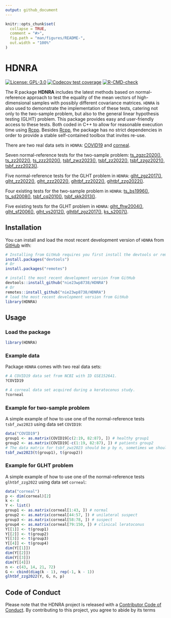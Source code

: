 ```yaml
---
output: github_document
---
```


<!-- README.md is generated from README.Rmd. Please edit that file -->

```r
knitr::opts_chunk$set(
  collapse = TRUE,
  comment = "#>",
  fig.path = "man/figures/README-",
  out.width = "100%"
)
```

# HDNRA

<!-- badges: start -->

[![License: GPL-3.0](https://img.shields.io/badge/License-GPLv3-blue.svg)](https://www.gnu.org/licenses/gpl-3.0) [![Codecov test coverage](https://codecov.io/gh/nie23wp8738/HDNRA/branch/main/graph/badge.svg)](https://app.codecov.io/gh/nie23wp8738/HDNRA?branch=main) [![R-CMD-check](https://github.com/nie23wp8738/HDNRA/actions/workflows/R-CMD-check.yaml/badge.svg)](https://github.com/nie23wp8738/HDNRA/actions/workflows/R-CMD-check.yaml)

<!-- badges: end -->

The R package **HDNRA** includes the latest methods based on normal-reference approach to test the equality of the mean vectors of high-dimensional samples with possibly different covariance matrices. `HDNRA` is also used to demonstrate the implementation of these tests, catering not only to the two-sample problem, but also to the general linear hypothesis testing (GLHT) problem. This package provides easy and user-friendly access to these tests. Both coded in C++ to allow for reasonable execution time using [Rcpp](https://github.com/RcppCore/Rcpp). Besides [Rcpp](https://github.com/RcppCore/Rcpp), the package has no strict dependencies in order to provide a stable self-contained toolbox that invites re-use.

There are two real data sets in `HDNRA`: [COVID19](https://nie23wp8738.github.io/HDNRA/reference/COVID19.html) and [corneal](https://nie23wp8738.github.io/HDNRA/reference/corneal.html).

Seven normal-reference tests for the two-sample problem: [ts_zgzc2020()](https://nie23wp8738.github.io/HDNRA/reference/ts_zgzc2020.html), [ts_zz2022()](https://nie23wp8738.github.io/HDNRA/reference/ts_zz2022.html), [ts_zzz2020()](https://nie23wp8738.github.io/HDNRA/reference/ts_zzz2020.html), [tsbf_zwz2023()](https://nie23wp8738.github.io/HDNRA/reference/tsbf_zwz2023.html), [tsbf_zz2022()](https://nie23wp8738.github.io/HDNRA/reference/tsbf_zz2022.html), [tsbf_zzgz2021()](https://nie23wp8738.github.io/HDNRA/reference/tsbf_zzgz2021.html), [tsbf_zzz2023()](https://nie23wp8738.github.io/HDNRA/reference/tsbf_zzz2023.html).

Five normal-reference tests for the GLHT problem in `HDNRA`: [glht_zgz2017()](https://nie23wp8738.github.io/HDNRA/reference/glht_zgz2017.html), [glht_zz2022()](https://nie23wp8738.github.io/HDNRA/reference/glht_zz2022.html), [glht_zzz2022()](https://nie23wp8738.github.io/HDNRA/reference/glht_zzz2022.html), [glhtbf_zz2022()](https://nie23wp8738.github.io/HDNRA/reference/glhtbf_zz2022.html), [glhtbf_zzg2022()](https://nie23wp8738.github.io/HDNRA/reference/glhtbf_zzg2022.html).

Four existing tests for the two-sample problem in `HDNRA`: [ts_bs1996()](https://nie23wp8738.github.io/HDNRA/reference/ts_bs1996.html), [ts_sd2008()](https://nie23wp8738.github.io/HDNRA/reference/ts_sd2008.html), [tsbf_cq2010()](https://nie23wp8738.github.io/HDNRA/reference/tsbf_cq2010.html), [tsbf_skk2013()](https://nie23wp8738.github.io/HDNRA/reference/tsbf_skk2013.html).

Five existing tests for the GLHT problem in `HDNRA`: [glht_fhw2004()](https://nie23wp8738.github.io/HDNRA/reference/glht_fhw2004.html), [glht_sf2006()](https://nie23wp8738.github.io/HDNRA/reference/glht_sf2006.html), [glht_ys2012()](https://nie23wp8738.github.io/HDNRA/reference/glht_ys2012.html), [glhtbf_zgz2017()](https://nie23wp8738.github.io/HDNRA/reference/glhtbf_zgz2017.html), [ks_s2007()](https://nie23wp8738.github.io/HDNRA/reference/ks_s2007.html).

## Installation

You can install and load the most recent development version of `HDNRA` from [GitHub](https://github.com/) with:

``` r
# Installing from GitHub requires you first install the devtools or remotes package
install.packages("devtools")
# Or
install.packages("remotes")

# install the most recent development version from GitHub
devtools::install_github("nie23wp8738/HDNRA")
# Or
remotes::install_github("nie23wp8738/HDNRA")
# load the most recent development version from GitHub
library(HDNRA)
```

## Usage

### Load the package

```r
library(HDNRA)
```

### Example data

Package `HDNRA` comes with two real data sets:

```r
# A COVID19 data set from NCBI with ID GSE152641.
?COVID19

# A corneal data set acquired during a keratoconus study.
?corneal
```

### Example for two-sample problem

A simple example of how to use one of the normal-reference tests `tsbf_zwz2023` using data set `COVID19`:

```r
data("COVID19")
group1 <- as.matrix(COVID19[c(2:19, 82:87), ]) # healthy group1
group2 <- as.matrix(COVID19[-c(1:19, 82:87), ]) # patients group2
# The data matrix for tsbf_zwz2023 should be p by n, sometimes we should transpose the data matrix
tsbf_zwz2023(t(group1), t(group2))
```

### Example for GLHT problem

A simple example of how to use one of the normal-reference tests `glhtbf_zzg2022` using data set `corneal`:

```r
data("corneal")
p <- dim(corneal)[2]
k <- 4
Y <- list()
group1 <- as.matrix(corneal[1:43, ]) # normal
group2 <- as.matrix(corneal[44:57, ]) # unilateral suspect
group3 <- as.matrix(corneal[58:78, ]) # suspect
group4 <- as.matrix(corneal[79:150, ]) # clinical leratoconus
Y[[1]] <- t(group1)
Y[[2]] <- t(group2)
Y[[3]] <- t(group3)
Y[[4]] <- t(group4)
dim(Y[[1]])
dim(Y[[2]])
dim(Y[[3]])
dim(Y[[4]])
n <- c(43, 14, 21, 72)
G <- cbind(diag(k - 1), rep(-1, k - 1))
glhtbf_zzg2022(Y, G, n, p)
```

## Code of Conduct
  
  Please note that the HDNRA project is released with a [Contributor Code of Conduct](https://contributor-covenant.org/version/2/1/CODE_OF_CONDUCT.html). By contributing to this project, you agree to abide by its terms

